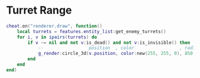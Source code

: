 # Turret Range

```lua filename="turret-range.lua"
cheat.on("renderer.draw", function()
    local turrets = features.entity_list:get_enemy_turrets()
    for i, v in ipairs(turrets) do
        if v ~= nil and not v:is_dead() and not v:is_invisible() then
            --                 position  , color                 , radius, flag, segments, thickness
            g_render:circle_3d(v.position, color:new(255, 255, 0), 850.0 , 2   , 90      , 2)
        end
    end
end)
```
